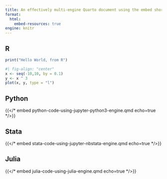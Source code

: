 ```yaml
---
title: An effectively multi-engine Quarto document using the embed shortcode
format:
  html:
    embed-resources: true
engine: knitr
---
```


::: {.panel-tabset .nav-pills}
## R

```r
print("Hello World, from R")
```

```r
#| fig-align: "center"
x <- seq(-10,10, by = 0.1)
y <- x ^ 3
plot(x, y, type = "l")
```

## Python

{{</* embed python-code-using-jupyter-python3-engine.qmd echo=true */>}}

## Stata

{{</* embed stata-code-using-jupyter-nbstata-engine.qmd echo=true */>}}

## Julia

{{</* embed julia-code-using-julia-engine.qmd echo=true */>}}

:::
